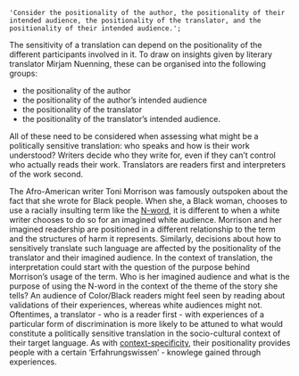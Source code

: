     'Consider the positionality of the author, the positionality of their intended audience, the positionality of the translator, and the positionality of their intended audience.';

The sensitivity of a translation can depend on the positionality of the different participants involved in it. To draw on insights given by literary translator Mirjam Nuenning, these can be organised into the following groups:

-   the positionality of the author
-   the positionality of the author’s intended audience
-   the positionality of the translator
-   the positionality of the translator’s intended audience.

All of these need to be considered when assessing what might be a politically sensitive translation: who speaks and how is their work understood? Writers decide who they write for, even if they can’t control who actually reads their work. Translators are readers first and interpreters of the work second.

The Afro-American writer Toni Morrison was famously outspoken about the fact that she wrote for Black people. When she, a Black woman, chooses to use a racially insulting term like the [N-word](https://www.machtsprache.de/term/hfIzvOLZliYPrFU6FN4R), it is different to when a white writer chooses to do so for an imagined white audience. Morrison and her imagined readership are positioned in a different relationship to the term and the structures of harm it represents. Similarly, decisions about how to sensitively translate such language are affected by the positionality of the translator and their imagined audience. In the context of translation, the interpretation could start with the question of the purpose behind Morrison’s usage of the term. Who is her imagined audience and what is the purpose of using the N-word in the context of the theme of the story she tells? An audience of Color/Black readers might feel seen by reading about validations of their experiences, whereas white audiences might not. Oftentimes, a translator - who is a reader first - with experiences of a particular form of discrimination is more likely to be attuned to what would constitute a politically sensitive translation in the socio-cultural context of their target language. As with [context-specificity](#context-specificity), their positionality provides people with a certain ‘Erfahrungswissen’ - knowlege gained through experiences.

<TermExampleContainer>
    <TermExample term="Black person" />
    <TermExample term="negro" />
</TermExampleContainer>
